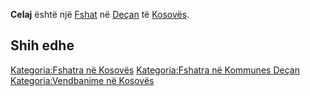{{Fshat në Kosovës
 | Emri                = Celaj
| srp_N_name = Celaj
| srp_N_FULL_NAME_RO = Celaj
| srp_N_FULL_NAME_ND_RO = Celaj
| srp_N_SORT_NAME_RG = CELAJ
| srp_N_FULL_NAME_RG = Celaj
| srp_N_FULL_NAME_ND_RG = Celaj

 | Emri (Rasa dhanore) = 
 | Figura              = 
 | Shteti              = Kosovo
 | Komuna              = Deçan
 | Kodi postar         = 
 | Sipërfaqja          = 

 | Popullsia           = 

 | Regj. i popullsisë  = 
 | Dend. e popullsisë  = 
 | Faqja zyrtare       = 
 <!--- Koordinatat ----> 
 | Gjerësia            = 42.575833
 | Gjatësia            = 20.3125
 | Lartësia            = 
}}
'''Celaj''' është një [[Fshat]] në [[Deçan]] të [[Kosovës]].

<!-- == Gjeografia == -->
<!-- == Historia == -->
<!-- == Demografia == -->
== Shih edhe ==
{{Komuna Deçan}}
{{Kosovo-Administrata-Cung}}

[[Kategoria:Fshatra në Kosovës]]
[[Kategoria:Fshatra në Kommunes Deçan]]
[[Kategoria:Vendbanime në Kosovës]]